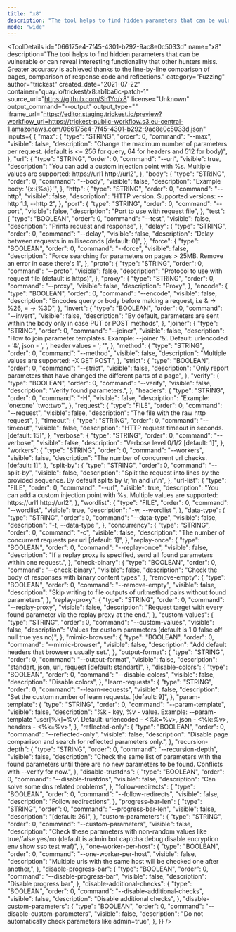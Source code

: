```yaml
---
title: "x8"
description: "The tool helps to find hidden parameters that can be vulnerable or can reveal interesting functionality that other hunters miss. Greater accuracy is achieved thanks to the line-by-line comparison of pages, comparison of response code and reflections."
mode: "wide"
---
```



<ToolDetails
  id="066175e4-7f45-4301-b292-9ac8e0c5033d"
  name="x8"
  description="The tool helps to find hidden parameters that can be vulnerable or can reveal interesting functionality that other hunters miss. Greater accuracy is achieved thanks to the line-by-line comparison of pages, comparison of response code and reflections."
  category="Fuzzing"
  author="trickest"
  created_date="2021-07-22"
  container="quay.io/trickest/x8:ab1ba6c-patch-1"
  source_url="https://github.com/Sh1Yo/x8"
  license="Unknown"
  output_command="--output"
  output_type=""
  iframe_url="https://editor.staging.trickest.io/preview?workflow_url=https://trickest-public-workflow.s3.eu-central-1.amazonaws.com/066175e4-7f45-4301-b292-9ac8e0c5033d.json"
  inputs={ {
  "max": {
    "type": "STRING",
    "order": 0,
    "command": "--max",
    "visible": false,
    "description": "Change the maximum number of parameters per request. (default is <= 256 for query, 64 for headers and 512 for body)",
  },
  "url": {
    "type": "STRING",
    "order": 0,
    "command": "--url",
    "visible": true,
    "description": "You can add a custom injection point with %s. Multiple values are supported: https://url1 http://url2",
  },
  "body": {
    "type": "STRING",
    "order": 0,
    "command": "--body",
    "visible": false,
    "description": "Example body: '{x:{%s}}'",
  },
  "http": {
    "type": "STRING",
    "order": 0,
    "command": "--http",
    "visible": false,
    "description": "HTTP version. Supported versions: --http 1.1, --http 2",
  },
  "port": {
    "type": "STRING",
    "order": 0,
    "command": "--port",
    "visible": false,
    "description": "Port to use with request file",
  },
  "test": {
    "type": "BOOLEAN",
    "order": 0,
    "command": "--test",
    "visible": false,
    "description": "Prints request and response",
  },
  "delay": {
    "type": "STRING",
    "order": 0,
    "command": "--delay",
    "visible": false,
    "description": "Delay between requests in milliseconds [default: 0]",
  },
  "force": {
    "type": "BOOLEAN",
    "order": 0,
    "command": "--force",
    "visible": false,
    "description": "Force searching for parameters on pages > 25MB. Remove an error in case there's 1",
  },
  "proto": {
    "type": "STRING",
    "order": 0,
    "command": "--proto",
    "visible": false,
    "description": "Protocol to use with request file (default is https)",
  },
  "proxy": {
    "type": "STRING",
    "order": 0,
    "command": "--proxy",
    "visible": false,
    "description": "Proxy",
  },
  "encode": {
    "type": "BOOLEAN",
    "order": 0,
    "command": "--encode",
    "visible": false,
    "description": "Encodes query or body before making a request, i.e & -> %26, = -> %3D",
  },
  "invert": {
    "type": "BOOLEAN",
    "order": 0,
    "command": "--invert",
    "visible": false,
    "description": "By default, parameters are sent within the body only in case PUT or POST methods",
  },
  "joiner": {
    "type": "STRING",
    "order": 0,
    "command": "--joiner",
    "visible": false,
    "description": "How to join parameter templates. Example: --joiner '&'. Default: urlencoded - '&', json - ', ', header values - '; '",
  },
  "method": {
    "type": "STRING",
    "order": 0,
    "command": "--method",
    "visible": false,
    "description": "Multiple values are supported: -X GET POST",
  },
  "strict": {
    "type": "BOOLEAN",
    "order": 0,
    "command": "--strict",
    "visible": false,
    "description": "Only report parameters that have changed the different parts of a page",
  },
  "verify": {
    "type": "BOOLEAN",
    "order": 0,
    "command": "--verify",
    "visible": false,
    "description": "Verify found parameters.",
  },
  "headers": {
    "type": "STRING",
    "order": 0,
    "command": "-H",
    "visible": false,
    "description": "Example: 'one:one' 'two:two'",
  },
  "request": {
    "type": "FILE",
    "order": 0,
    "command": "--request",
    "visible": false,
    "description": "The file with the raw http request",
  },
  "timeout": {
    "type": "STRING",
    "order": 0,
    "command": "--timeout",
    "visible": false,
    "description": "HTTP request timeout in seconds. [default: 15]",
  },
  "verbose": {
    "type": "STRING",
    "order": 0,
    "command": "--verbose",
    "visible": false,
    "description": "Verbose level 0/1/2 [default: 1]",
  },
  "workers": {
    "type": "STRING",
    "order": 0,
    "command": "--workers",
    "visible": false,
    "description": "The number of concurrent url checks. [default: 1]",
  },
  "split-by": {
    "type": "STRING",
    "order": 0,
    "command": "--split-by",
    "visible": false,
    "description": "Split the request into lines by the provided sequence. By default splits by \r, \n and \r\n",
  },
  "url-list": {
    "type": "FILE",
    "order": 0,
    "command": "--url",
    "visible": true,
    "description": "You can add a custom injection point with %s. Multiple values are supported: https://url1 http://url2",
  },
  "wordlist": {
    "type": "FILE",
    "order": 0,
    "command": "--wordlist",
    "visible": true,
    "description": "-w, --wordlist <wordlist>",
  },
  "data-type": {
    "type": "STRING",
    "order": 0,
    "command": "--data-type",
    "visible": false,
    "description": "-t, --data-type <data-type>",
  },
  "concurrency": {
    "type": "STRING",
    "order": 0,
    "command": "-c",
    "visible": false,
    "description": "The number of concurrent requests per url [default: 1]",
  },
  "replay-once": {
    "type": "BOOLEAN",
    "order": 0,
    "command": "--replay-once",
    "visible": false,
    "description": "If a replay proxy is specified, send all found parameters within one request.",
  },
  "check-binary": {
    "type": "BOOLEAN",
    "order": 0,
    "command": "--check-binary",
    "visible": false,
    "description": "Check the body of responses with binary content types",
  },
  "remove-empty": {
    "type": "BOOLEAN",
    "order": 0,
    "command": "--remove-empty",
    "visible": false,
    "description": "Skip writing to file outputs of url:method pairs without found parameters",
  },
  "replay-proxy": {
    "type": "STRING",
    "order": 0,
    "command": "--replay-proxy",
    "visible": false,
    "description": "Request target with every found parameter via the replay proxy at the end.",
  },
  "custom-values": {
    "type": "STRING",
    "order": 0,
    "command": "--custom-values",
    "visible": false,
    "description": "Values for custom parameters (default is 1 0 false off null true yes no)",
  },
  "mimic-browser": {
    "type": "BOOLEAN",
    "order": 0,
    "command": "--mimic-browser",
    "visible": false,
    "description": "Add default headers that browsers usually set.",
  },
  "output-format": {
    "type": "STRING",
    "order": 0,
    "command": "--output-format",
    "visible": false,
    "description": "standart, json, url, request [default: standart]",
  },
  "disable-colors": {
    "type": "BOOLEAN",
    "order": 0,
    "command": "--disable-colors",
    "visible": false,
    "description": "Disable colors",
  },
  "learn-requests": {
    "type": "STRING",
    "order": 0,
    "command": "--learn-requests",
    "visible": false,
    "description": "Set the custom number of learn requests. [default: 9]",
  },
  "param-template": {
    "type": "STRING",
    "order": 0,
    "command": "--param-template",
    "visible": false,
    "description": "%k - key, %v - value. Example: --param-template 'user[%k]=%v'. Default: urlencoded - <%k=%v>, json - <%k:%v>, headers - <%k=%v>",
  },
  "reflected-only": {
    "type": "BOOLEAN",
    "order": 0,
    "command": "--reflected-only",
    "visible": false,
    "description": "Disable page comparison and search for reflected parameters only.",
  },
  "recursion-depth": {
    "type": "STRING",
    "order": 0,
    "command": "--recursion-depth",
    "visible": false,
    "description": "Check the same list of parameters with the found parameters until there are no new parameters to be found. Conflicts with --verify for now.",
  },
  "disable-trustdns": {
    "type": "BOOLEAN",
    "order": 0,
    "command": "--disable-trustdns",
    "visible": false,
    "description": "Can solve some dns related problems",
  },
  "follow-redirects": {
    "type": "BOOLEAN",
    "order": 0,
    "command": "--follow-redirects",
    "visible": false,
    "description": "Follow redirections",
  },
  "progress-bar-len": {
    "type": "STRING",
    "order": 0,
    "command": "--progress-bar-len",
    "visible": false,
    "description": "[default: 26]",
  },
  "custom-parameters": {
    "type": "STRING",
    "order": 0,
    "command": "--custom-parameters",
    "visible": false,
    "description": "Check these parameters with non-random values like true/false yes/no (default is admin bot captcha debug disable encryption env show sso test waf)",
  },
  "one-worker-per-host": {
    "type": "BOOLEAN",
    "order": 0,
    "command": "--one-worker-per-host",
    "visible": false,
    "description": "Multiple urls with the same host will be checked one after another,",
  },
  "disable-progress-bar": {
    "type": "BOOLEAN",
    "order": 0,
    "command": "--disable-progress-bar",
    "visible": false,
    "description": "Disable progress bar",
  },
  "disable-additional-checks": {
    "type": "BOOLEAN",
    "order": 0,
    "command": "--disable-additional-checks",
    "visible": false,
    "description": "Disable additional checks",
  },
  "disable-custom-parameters": {
    "type": "BOOLEAN",
    "order": 0,
    "command": "--disable-custom-parameters",
    "visible": false,
    "description": "Do not automatically check parameters like admin=true",
  },
}}
/>